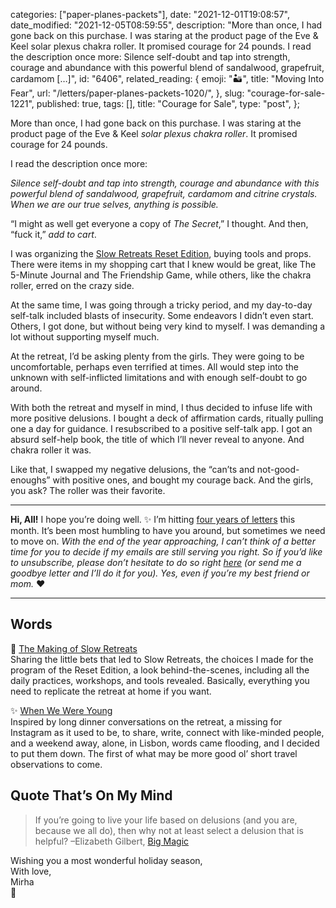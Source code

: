
  categories: ["paper-planes-packets"],
  date: "2021-12-01T19:08:57",
  date_modified: "2021-12-05T08:59:55",
  description:
    "More than once, I had gone back on this purchase. I was staring at the product page of the Eve & Keel solar plexus chakra roller. It promised courage for 24 pounds. I read the description once more: Silence self-doubt and tap into strength, courage and abundance with this powerful blend of sandalwood, grapefruit, cardamom […]",
  id: "6406",
  related_reading: {
    emoji: "🏜",
    title: "Moving Into Fear",
    url: "/letters/paper-planes-packets-1020/",
  },
  slug: "courage-for-sale-1221",
  published: true,
  tags: [],
  title: "Courage for Sale",
  type: "post",
};


More than once, I had gone back on this purchase. I was staring at the product page of the Eve & Keel _solar plexus chakra roller_. It promised courage for 24 pounds.

I read the description once more:

_Silence self-doubt and tap into strength, courage and abundance with this powerful blend of sandalwood, grapefruit, cardamom and citrine crystals. When we are our true selves, anything is possible._

“I might as well get everyone a copy of *The Secret*,” I thought. And then, “fuck it,” _add to cart_.

I was organizing the [Slow Retreats Reset Edition](https://slow-retreats.vercel.app/), buying tools and props. There were items in my shopping cart that I knew would be great, like The 5-Minute Journal and The Friendship Game, while others, like the chakra roller, erred on the crazy side.

At the same time, I was going through a tricky period, and my day-to-day self-talk included blasts of insecurity. Some endeavors I didn’t even start. Others, I got done, but without being very kind to myself. I was demanding a lot without supporting myself much.

At the retreat, I’d be asking plenty from the girls. They were going to be uncomfortable, perhaps even terrified at times. All would step into the unknown with self-inflicted limitations and with enough self-doubt to go around.

With both the retreat and myself in mind, I thus decided to infuse life with more positive delusions. I bought a deck of affirmation cards, ritually pulling one a day for guidance. I resubscribed to a positive self-talk app. I got an absurd self-help book, the title of which I’ll never reveal to anyone. And chakra roller it was.

Like that, I swapped my negative delusions, the “can’ts and not-good-enoughs” with positive ones, and bought my courage back. And the girls, you ask? The roller was their favorite.

---

**Hi, All!** I hope you’re doing well. ✨ I’m hitting [four years of letters](/letters/) this month. It’s been most humbling to have you around, but sometimes we need to move on. _With the end of the year approaching, I can’t think of a better time for you to decide if my emails are still serving you right. So if you’d like to unsubscribe, please don’t hesitate to do so right [here](https://mirhamasala.us3.list-manage.com/unsubscribe?u=b39d94447fc443788a5295725&id=f154788ae9) (or send me a goodbye letter and I’ll do it for you). Yes, even if you’re my best friend or mom._ ❤️

---

## Words

🌊 [The Making of Slow Retreats](/posts/the-making-of-slow-retreats/)\
Sharing the little bets that led to Slow Retreats, the choices I made for the program of the Reset Edition, a look behind-the-scenes, including all the daily practices, workshops, and tools revealed. Basically, everything you need to replicate the retreat at home if you want.

✨ [When We Were Young](/travel-moments#when-we-were-young)\
Inspired by long dinner conversations on the retreat, a missing for Instagram as it used to be, to share, write, connect with like-minded people, and a weekend away, alone, in Lisbon, words came flooding, and I decided to put them down. The first of what may be more good ol’ short travel observations to come.

## Quote That’s On My Mind

> If you’re going to live your life based on delusions (and you are, because we all do), then why not at least select a delusion that is helpful? –Elizabeth Gilbert, [Big Magic](/tsop/posts/read-business-books#20-big-magic)

Wishing you a most wonderful holiday season,\
With love,\
Mirha\
🔮

